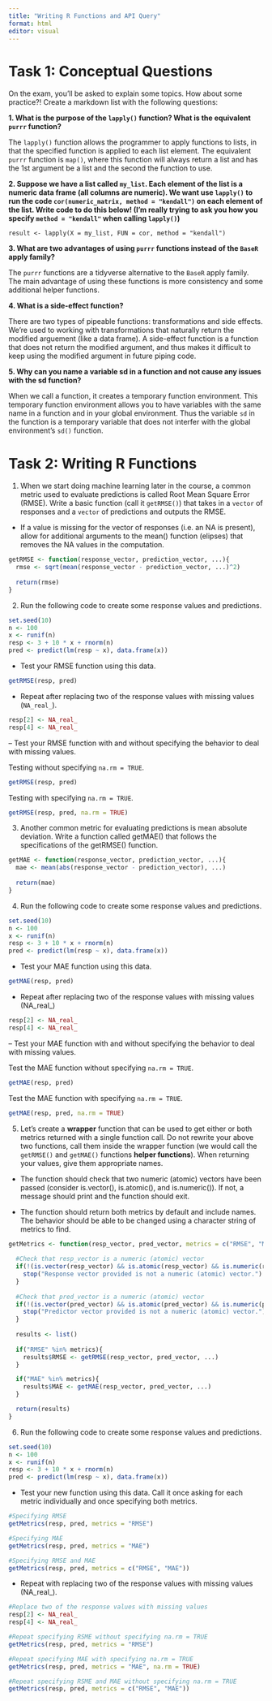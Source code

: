 ```yaml
---
title: "Writing R Functions and API Query"
format: html
editor: visual
---
```


# Task 1: Conceptual Questions

On the exam, you’ll be asked to explain some topics. How about some practice?! Create a markdown list with the following questions:

**1. What is the purpose of the `lapply()` function? What is the equivalent `purrr` function?**

The `lapply()` function allows the programmer to apply functions to lists, in that the specified function is applied to each list element. The equivalent `purrr` function is `map()`, where this function will always return a list and has the 1st argument be a list and the second the function to use.

**2. Suppose we have a list called `my_list`. Each element of the list is a numeric data frame (all columns are numeric). We want use `lapply()` to run the code `cor(numeric_matrix, method = "kendall")` on each element of the list. Write code to do this below! (I’m really trying to ask you how you specify `method = "kendall"` when calling `lapply()`)**

`result <- lapply(X = my_list, FUN = cor, method = "kendall")`

**3. What are two advantages of using `purrr` functions instead of the `BaseR` apply family?**

The `purrr` functions are a tidyverse alternative to the `BaseR` apply family. The main advantage of using these functions is more consistency and some additional helper functions.

**4. What is a side-effect function?**

There are two types of pipeable functions: transformations and side effects. We're used to working with transformations that naturally return the modified arguement (like a data frame). A side-effect function is a function that does not return the modified argument, and thus makes it difficult to keep using the modified argument in future piping code.

**5. Why can you name a variable sd in a function and not cause any issues with the sd function?**

When we call a function, it creates a temporary function environment. This temporary function environment allows you to have variables with the same name in a function and in your global environment. Thus the variable `sd` in the function is a temporary variable that does not interfer with the global environment's `sd()` function.


# Task 2: Writing R Functions

1. When we start doing machine learning later in the course, a common metric used to evaluate predictions is called Root Mean Square Error (RMSE). Write a basic function (call it `getRMSE()`) that takes in a `vector` of responses and a `vector` of predictions and outputs the RMSE.

- If a value is missing for the vector of responses (i.e. an NA is present), allow for additional arguments to the mean() function (elipses) that removes the NA values in the computation.
    
```r
getRMSE <- function(response_vector, prediction_vector, ...){
  rmse <- sqrt(mean(response_vector - prediction_vector, ...)^2)
  
  return(rmse)
}
```

2. Run the following code to create some response values and predictions.

```r
set.seed(10)
n <- 100
x <- runif(n)
resp <- 3 + 10 * x + rnorm(n)
pred <- predict(lm(resp ~ x), data.frame(x))
```

- Test your RMSE function using this data.

```r
getRMSE(resp, pred)
```


- Repeat after replacing two of the response values with missing values (`NA_real_`).
    
```r
resp[2] <- NA_real_
resp[4] <- NA_real_
```

        
– Test your RMSE function with and without specifying the behavior to deal with missing values.
        
Testing without specifying `na.rm = TRUE`.

```r
getRMSE(resp, pred)
```

Testing with specifying `na.rm = TRUE`.

```r
getRMSE(resp, pred, na.rm = TRUE)
```

3. Another common metric for evaluating predictions is mean absolute deviation. Write a function called getMAE() that follows the specifications of the getRMSE() function.

```r
getMAE <- function(response_vector, prediction_vector, ...){
  mae <- mean(abs(response_vector - prediction_vector), ...)
  
  return(mae)
}
```

4. Run the following code to create some response values and predictions.

```r
set.seed(10)
n <- 100
x <- runif(n)
resp <- 3 + 10 * x + rnorm(n)
pred <- predict(lm(resp ~ x), data.frame(x))
```

- Test your MAE function using this data.
    
```r
getMAE(resp, pred)
```

- Repeat after replacing two of the response values with missing values (NA_real_)
    
```r
resp[2] <- NA_real_
resp[4] <- NA_real_
```

– Test your MAE function with and without specifying the behavior to deal with missing values.
        
Test the MAE function without specifying `na.rm = TRUE`.

```r
getMAE(resp, pred)
```

Test the MAE function with specifying `na.rm = TRUE`.

```r
getMAE(resp, pred, na.rm = TRUE)
```

5. Let’s create a **wrapper** function that can be used to get either or both metrics returned with a single function call. Do not rewrite your above two functions, call them inside the wrapper function (we would call the `getRMSE()` and `getMAE()` functions **helper functions**). When returning your values, give them appropriate names.

- The function should check that two numeric (atomic) vectors have been passed (consider is.vector(), is.atomic(), and is.numeric()). If not, a message should print and the function should exit.

- The function should return both metrics by default and include names. The behavior should be able to be changed using a character string of metrics to find.


```r
getMetrics <- function(resp_vector, pred_vector, metrics = c("RMSE", "MAE"), ...){
  
  #Check that resp_vector is a numeric (atomic) vector
  if(!(is.vector(resp_vector) && is.atomic(resp_vector) && is.numeric(resp_vector))) {
    stop("Response vector provided is not a numeric (atomic) vector.")
  }
  
  #Check that pred_vector is a numeric (atomic) vector
  if(!(is.vector(pred_vector) && is.atomic(pred_vector) && is.numeric(pred_vector))) {
    stop("Predictor vector provided is not a numeric (atomic) vector.")
  }
  
  results <- list()
  
  if("RMSE" %in% metrics){
    results$RMSE <- getRMSE(resp_vector, pred_vector, ...)
  }

  if("MAE" %in% metrics){
    results$MAE <- getMAE(resp_vector, pred_vector, ...)
  }  

  return(results)  
}
```

6. Run the following code to create some response values and predictions.

```r
set.seed(10)
n <- 100
x <- runif(n)
resp <- 3 + 10 * x + rnorm(n)
pred <- predict(lm(resp ~ x), data.frame(x))
```

- Test your new function using this data. Call it once asking for each metric individually and once specifying both metrics.

```r
#Specifying RMSE
getMetrics(resp, pred, metrics = "RMSE")
```

```r
#Specifying MAE
getMetrics(resp, pred, metrics = "MAE")
```

```r
#Specifying RMSE and MAE
getMetrics(resp, pred, metrics = c("RMSE", "MAE"))
```

- Repeat with replacing two of the response values with missing values (NA_real_).

```r
#Replace two of the response values with missing values
resp[2] <- NA_real_
resp[4] <- NA_real_
```

```r
#Repeat specifying RSME without specifying na.rm = TRUE
getMetrics(resp, pred, metrics = "RMSE")
```

```r
#Repeat specifying MAE with specifying na.rm = TRUE
getMetrics(resp, pred, metrics = "MAE", na.rm = TRUE)
```

```r
#Repeat specifying RSME and MAE without specifying na.rm = TRUE
getMetrics(resp, pred, metrics = c("RMSE", "MAE"))
```


